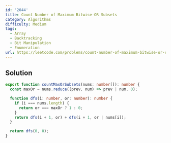 ```yaml
---
id: '2044'
title: Count Number of Maximum Bitwise-OR Subsets
category: Algorithms
difficulty: Medium
tags:
  - Array
  - Backtracking
  - Bit Manipulation
  - Enumeration
url: https://leetcode.com/problems/count-number-of-maximum-bitwise-or-subsets
---
```


## Solution

```typescript showLineNumbers
export function countMaxOrSubsets(nums: number[]): number {
  const maxOr = nums.reduce((prev, num) => prev | num, 0);

  function dfs(i: number, or: number): number {
    if (i === nums.length) {
      return or === maxOr ? 1 : 0;
    }
    return dfs(i + 1, or) + dfs(i + 1, or | nums[i]);
  }

  return dfs(0, 0);
}
```

